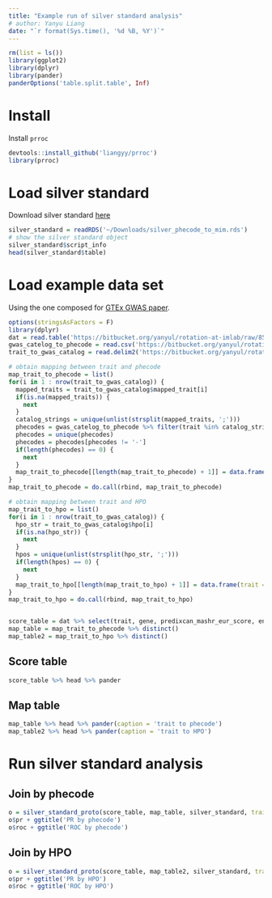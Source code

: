 ```yaml
---
title: "Example run of silver standard analysis"
# author: Yanyu Liang
date: "`r format(Sys.time(), '%d %B, %Y')`"
---
```


```r
rm(list = ls())
library(ggplot2)
library(dplyr)
library(pander)
panderOptions('table.split.table', Inf)
```

# Install 

Install `prroc`

```r
devtools::install_github('liangyy/prroc')
library(prroc)
```

# Load silver standard

Download silver standard [here](https://github.com/hakyimlab/gold-standard/blob/master/data/silver_phecode_to_mim.rds) 

```r
silver_standard = readRDS('~/Downloads/silver_phecode_to_mim.rds')
# show the silver standard object
silver_standard$script_info
head(silver_standard$table)
```

# Load example data set

Using the one composed for [GTEx GWAS paper](https://www.biorxiv.org/content/10.1101/814350v1).

```r
options(stringsAsFactors = F)
library(dplyr)
dat = read.table('https://bitbucket.org/yanyul/rotation-at-imlab/raw/85a3fbe8f08df7c67265fed69569b7ea554d4e12/analysis/fdr_power_specificity/companion_figure_finalized/summary_on_expression_cleanup/logistic-based-test.datamatrix.OMIM-LD-block-PrediXcan-MASH-EUR.tsv', header = T, sep = '\t')
gwas_catelog_to_phecode = read.csv('https://bitbucket.org/yanyul/rotation-at-imlab/raw/85a3fbe8f08df7c67265fed69569b7ea554d4e12/analysis/gold-standard/gwas-catalog-to-phecode.csv')
trait_to_gwas_catalog = read.delim2('https://bitbucket.org/yanyul/rotation-at-imlab/raw/85a3fbe8f08df7c67265fed69569b7ea554d4e12/analysis/gold-standard/trait-to-hpo-and-mim.txt', header = T, sep = '\t')

# obtain mapping between trait and phecode
map_trait_to_phecode = list()
for(i in 1 : nrow(trait_to_gwas_catalog)) {
  mapped_traits = trait_to_gwas_catalog$mapped_trait[i]
  if(is.na(mapped_traits)) {
    next
  }
  catalog_strings = unique(unlist(strsplit(mapped_traits, ';')))
  phecodes = gwas_catelog_to_phecode %>% filter(trait %in% catalog_strings) %>% pull(phecode)
  phecodes = unique(phecodes)
  phecodes = phecodes[phecodes != '-']
  if(length(phecodes) == 0) {
    next
  }
  map_trait_to_phecode[[length(map_trait_to_phecode) + 1]] = data.frame(trait = trait_to_gwas_catalog$trait[i], phecode = phecodes)
}
map_trait_to_phecode = do.call(rbind, map_trait_to_phecode)

# obtain mapping between trait and HPO
map_trait_to_hpo = list()
for(i in 1 : nrow(trait_to_gwas_catalog)) {
  hpo_str = trait_to_gwas_catalog$hpo[i]
  if(is.na(hpo_str)) {
    next
  }
  hpos = unique(unlist(strsplit(hpo_str, ';')))
  if(length(hpos) == 0) {
    next
  }
  map_trait_to_hpo[[length(map_trait_to_hpo) + 1]] = data.frame(trait = trait_to_gwas_catalog$trait[i], HPO = hpos)
}
map_trait_to_hpo = do.call(rbind, map_trait_to_hpo)


score_table = dat %>% select(trait, gene, predixcan_mashr_eur_score, enloc_score) %>% distinct()
map_table = map_trait_to_phecode %>% distinct()
map_table2 = map_trait_to_hpo %>% distinct()
```

## Score table

```r
score_table %>% head %>% pander
```

## Map table

```r
map_table %>% head %>% pander(caption = 'trait to phecode')
map_table2 %>% head %>% pander(caption = 'trait to HPO')
```

# Run silver standard analysis

## Join by phecode

```r
o = silver_standard_proto(score_table, map_table, silver_standard, trait_code = 'phecode')
o$pr + ggtitle('PR by phecode')
o$roc + ggtitle('ROC by phecode')
```

## Join by HPO

```r
o = silver_standard_proto(score_table, map_table2, silver_standard, trait_code = 'HPO')
o$pr + ggtitle('PR by HPO')
o$roc + ggtitle('ROC by HPO')
```